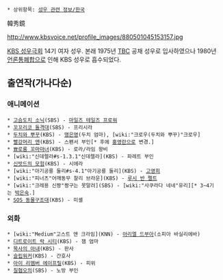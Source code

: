  * 상위항목: [[성우 관련 정보/한국]]

韓秀鏡

http://www.kbsvoice.net/profile_images/880501045153157.jpg

[[KBS 성우극회]] 14기 여자 성우. 본래 1975년 [[TBC]] 공채 성우로 입사하였으나 1980년 [[언론통폐합]]으로 인해 KBS 성우로 흡수되었다.

== 출연작(가나다순) ==
=== 애니메이션 ===
 * [[고슴도치 소닉]](SBS) - [[마일즈 테일즈 프로워]]
 * [[꼬꼬리코 돌격대]](SBS) - 프리시라
 * [[두치와 뿌꾸]](KBS) - [[맹은영]](두치 엄마), [wiki:"크로우(두치와 뿌꾸)"크로우]
 * [[빨강머리 앤]](KBS) - 스펜서 부인[* 후에 [[홍영란]]으로 변경.]
 * [[뾰로롱 꼬마마녀]](KBS) - 로라/라임 왕비
 * [wiki:"신데렐라#s-1.3.1"신데렐라](KBS) - 파레트 부인
 * [[신밧드의 모험]](KBS) - 시에라
 * [wiki:"아기공룡 둘리#s-4.1"아기공룡 둘리](KBS) - [[고영희]]
 * [wiki:"피너츠"어깨동무 찰리 브라운](KBS) - [[루시 반 펠트]]
 * [wiki:"크레용 신짱"짱구는 못말려](SBS) - [wiki:"사쿠라다 네네"유리][* 3~4기는 [[박은숙]].]
 * [[SOS 동물구조대]](KBS) - 미셸

=== 외화 ===
 * [wiki:"Medium"고스트 앤 크라임](KNN) - [[아리엘 드부아]](소피아 바실리에바)
 * [[디트로이트 락 시티]](KBS) - 잼 엄마
 * [[목사의 아내]](KBS) - 판사
 * [[슬립워커]](KBS) - 간호사
 * [[아이 리멤버 에이프릴]](KBS) - 피위
 * [[칠협오의]](SBS) - 노방 부인
